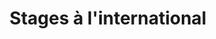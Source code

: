 ---
title: "Stages à l'international"
sidebar_label: "🌍 Stages à l'international"
sidebar_position: 2
---